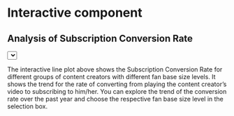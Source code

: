 # Interactive component

<script src="https://d3js.org/d3.v6.js"></script>

<h2>Analysis of Subscription Conversion Rate </h2>
  
  <select id="selectButton"></select>
  <div id="my_dataviz"></div>

<script src="scripts/linechart.js"></script>

The interactive line plot above shows the Subscription Conversion Rate for different groups of content creators with different fan base size levels. It shows the trend for the rate of converting from playing the content creator's video to subscribing to him/her. You can explore the trend of the conversion rate over the past year and choose the respective fan base size level in the selection box.